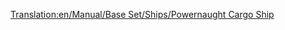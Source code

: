 [[Translation:en/Manual/Base Set/Ships/Powernaught Cargo Ship]]

{{nl/Manual/Base Set/Ships/Schepen|Naam=Powernaught Cargo Ship
|Afbeelding=[[File:en/Manual/Base Set/Ships/Toylandcargoship.png|Powernaught Cargo Ship]]
|Kosten=£27,421 ($54,842)
|Snelheid=40 km/h (25 mph)
|Onderhoudskosten=£1,853 ($3,706)
|Ontworpen=1982
|Levensduur=30
|Capaciteit=190 bags of sweets
|Omschrijving=Refitable to all but passengers.
|Real-life=Fictional.
}}